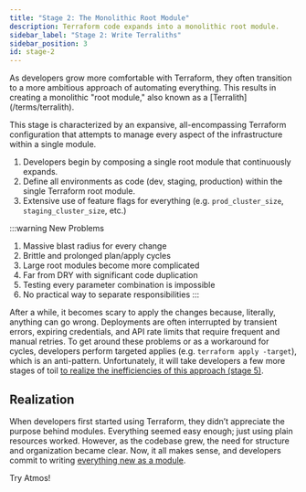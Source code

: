 ```yaml
---
title: "Stage 2: The Monolithic Root Module"
description: Terraform code expands into a monolithic root module.
sidebar_label: "Stage 2: Write Terraliths"
sidebar_position: 3
id: stage-2
---
```


<Intro>
As developers grow more comfortable with Terraform, they often transition to a more ambitious approach of automating everything. This results in creating a monolithic "root module," also known as a [Terralith](/terms/terralith).
</Intro>

This stage is characterized by an expansive,
all-encompassing Terraform configuration that attempts to manage every aspect of the infrastructure within a single module.

1. Developers begin by composing a single root module that continuously expands.
2. Define all environments as code (dev, staging, production) within the single Terraform root module.
3. Extensive use of feature flags for everything (e.g. `prod_cluster_size`, `staging_cluster_size`, etc.)

:::warning New Problems
1. Massive blast radius for every change
2. Brittle and prolonged plan/apply cycles
3. Large root modules become more complicated
4. Far from DRY with significant code duplication
5. Testing every parameter combination is impossible
6. No practical way to separate responsibilities
:::

After a while, it becomes scary to apply the changes because, literally, anything can go wrong. Deployments are often interrupted by transient errors,
expiring credentials, and API rate limits that require frequent and manual retries. To get around these problems or as a workaround
for cycles, developers perform targeted applies (e.g. `terraform apply -target`), which is an anti-pattern.
Unfortunately, it will take developers a few more stages of toil [to realize the inefficiencies of this approach (stage 5)](/introduction/why-atmos/stage-5).

## Realization

When developers first started using Terraform, they didn’t appreciate the purpose behind modules.
Everything seemed easy enough; just using plain resources worked. However, as the codebase grew, the need for structure and organization became clear. Now, it all makes sense, and developers commit to writing [everything new as a module](/introduction/why-atmos/stage-3).

<Link
    to="/introduction/why-atmos/nirvana"
    className="button button--lg button--primary">
    Try Atmos!
</Link>

